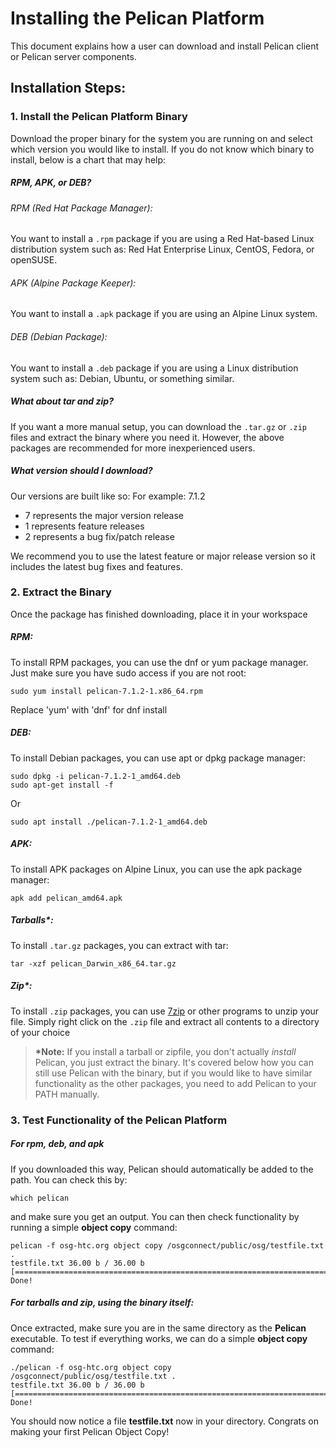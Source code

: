 
# Installing the Pelican Platform

This document explains how a user can download and install Pelican client or Pelican server components.

## Installation Steps:


### 1. Install the Pelican Platform Binary
Download the proper binary for the system you are running on and select which version you would like to install. If you do not know which binary to install, below is a chart that may help:

<DownloadsComponent />

##### RPM, APK, or DEB?
###### RPM (Red Hat Package Manager):
You want to install a `.rpm` package if you are using a Red Hat-based Linux distribution system such as: Red Hat Enterprise Linux, CentOS, Fedora, or openSUSE.

###### APK (Alpine Package Keeper):
You want to install a `.apk` package if you are using an Alpine Linux system.

###### DEB (Debian Package):
You want to install a `.deb` package if you are using a Linux distribution system such as: Debian, Ubuntu, or something similar.

##### What about tar and zip?
If you want a more manual setup, you can download the `.tar.gz` or `.zip` files and extract the binary where you need it. However, the above packages are recommended for more inexperienced users.

##### What version should I download?
Our versions are built like so:
For example: 7.1.2
- 7 represents the major version release
- 1 represents feature releases
- 2 represents a bug fix/patch release

We recommend you to use the latest feature or major release version so it includes the latest bug fixes and features.

### 2. Extract the Binary
Once the package has finished downloading, place it in your workspace

##### RPM:
To install RPM packages, you can use the dnf or yum package manager. Just make sure you have sudo access if you are not root:
```console
sudo yum install pelican-7.1.2-1.x86_64.rpm
```
Replace 'yum' with 'dnf' for dnf install

##### DEB:
To install Debian packages, you can use apt or dpkg package manager:
```console
sudo dpkg -i pelican-7.1.2-1_amd64.deb
sudo apt-get install -f
```
Or
```console
sudo apt install ./pelican-7.1.2-1_amd64.deb
```

##### APK:
To install APK packages on Alpine Linux, you can use the apk package manager:
```console
apk add pelican_amd64.apk
```

##### Tarballs*:
To install `.tar.gz` packages, you can extract with tar:
```console
tar -xzf pelican_Darwin_x86_64.tar.gz
```

##### Zip*:
To install `.zip` packages, you can use [7zip](https://www.7-zip.org/) or other programs to unzip your file. Simply right click on the `.zip` file and extract all contents to a directory of your choice


>**\*Note:** If you install a tarball or zipfile, you don't actually *install* Pelican, you just extract the binary. It's covered below how you can still use Pelican with the binary, but if you would like to have similar functionality as the other packages, you need to add Pelican to your PATH manually.

### 3. Test Functionality of the Pelican Platform
##### For rpm, deb, and apk
If you downloaded this way, Pelican should automatically be added to the path. You can check this by:
```console
which pelican
```
and make sure you get an output. You can then check functionality by running a simple **object copy** command:
```console
pelican -f osg-htc.org object copy /osgconnect/public/osg/testfile.txt .
testfile.txt 36.00 b / 36.00 b [=============================================================================================] Done!
```

##### For tarballs and zip, using the binary itself:
Once extracted, make sure you are in the same directory as the **Pelican** executable. To test if everything works, we can do a simple **object copy** command:

```console
./pelican -f osg-htc.org object copy /osgconnect/public/osg/testfile.txt .
testfile.txt 36.00 b / 36.00 b [=============================================================================================] Done!
```

You should now notice a file **testfile.txt** now in your directory. Congrats on making your first Pelican Object Copy!
